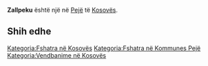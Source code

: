 {{Fshat në 
 | Emri                = Zallpeku
 | EmriAlt                = 
 | NAME_SHORT_FORM=      
 | NAME_GENERIC=      
 | NAME_SORT_NAME_RO=      ZALLPEKU
 | FULL_NAME_RO = Zallpeku
 | FULL_NAME_ND_RO=Zallpeku
 | SORT_NAME_RG=ZALLPEKU
 | FULL_NAME_RG=Zallpeku
 | FULL_NAME_ND_RG=Zallpeku
 | SRP_NAME_SHORT_FORM=      
 | SRP_NAME_GENERIC=      
 | SRP_NAME_SORT_NAME_RO=      
 | SRP_FULL_NAME_RO = 
 | SRP_FULL_NAME_ND_RO=
 | SRP_SORT_NAME_RG=
 | SRP_FULL_NAME_RG=
 | SRP_FULL_NAME_ND_RG=
 | Emri (Rasa dhanore) = 
 | Figura              = 
 | Shteti              = Kosovo
 | Komuna              = Pejë
 | Kodi postar         = 
 | Sipërfaqja          = 

 | Popullsia           = 

 | Regj. i popullsisë  = 
 | Dend. e popullsisë  = 
 | Faqja zyrtare       = 
 <!--- Koordinatat ----> 
 | Gjerësia            = 42.6125
 | Gjatësia            = 20.348333
 | Lartësia            = 
}}
'''Zallpeku''' është një [[]] në [[Pejë]] të [[Kosovës]].

<!-- == Gjeografia == -->
<!-- == Historia == -->
<!-- == Demografia == -->
== Shih edhe ==
{{Komuna Pejë}}
{{Kosovo-Administrata-Cung}}

[[Kategoria:Fshatra në Kosovës]]
[[Kategoria:Fshatra në Kommunes Pejë]]
[[Kategoria:Vendbanime në Kosovës]]